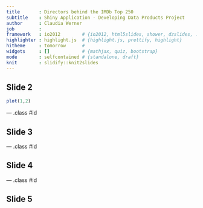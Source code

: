 ```yaml
---
title       : Directors behind the IMDb Top 250
subtitle    : Shiny Application - Developing Data Products Project
author      : Claudia Werner
job         : 
framework   : io2012        # {io2012, html5slides, shower, dzslides, ...}
highlighter : highlight.js  # {highlight.js, prettify, highlight}
hitheme     : tomorrow      # 
widgets     : []            # {mathjax, quiz, bootstrap}
mode        : selfcontained # {standalone, draft}
knit        : slidify::knit2slides
---
```


## Slide 2

```r
plot(1,2)
```

--- .class #id 

## Slide 3

--- .class #id 

## Slide 4

--- .class #id 

## Slide 5




